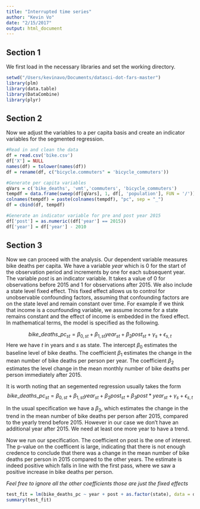 ```yaml
---
title: "Interrupted time series"
author: "Kevin Vo"
date: "2/15/2017"
output: html_document
---
```

## Section 1

We first load in the necessary libraries and set the working directory.
```r
setwd("/Users/kevinavo/Documents/datasci-dot-fars-master")
library(plm)
library(data.table)
library(DataCombine)
library(plyr)
```

## Section 2
Now we adjust the variables to a per capita basis and create an indicator variables for the segmented regression.
```r
#Read in and clean the data
df = read.csv('bike.csv')
df['X'] = NULL
names(df) = tolower(names(df))
df = rename(df, c("bicycle.commuters" = 'bicycle_commuters'))

#Generate per capita variables
qVars = c('bike_deaths', 'vmt','commuters', 'bicycle_commuters')
tempdf = data.frame(sweep(df[qVars], 1, df[, 'population'], FUN = '/'))
colnames(tempdf) = paste(colnames(tempdf), "pc", sep = "_")
df = cbind(df, tempdf)

#Generate an indicator variable for pre and post year 2015
df['post'] = as.numeric((df['year'] == 2015))
df['year'] = df['year'] - 2010
```

## Section 3
Now we can proceed with the analysis. Our dependent variable measures bike deaths per capita. We have a variable $year$ which is 0 for the start of the observation period and increments by one for each subsequent year. The variable $post$ is an indicator variable. It takes a value of 0 for observations before 2015 and 1 for observations after 2015. We also include a state level fixed effect. This fixed effect allows us to control for unobservable confounding factors, assuming that confounding factors are on the state level and remain constant over time. For example if we think that income is a counfounding variable, we assume income for a state remains constant and the effect of income is embedded in the fixed effect. In mathematical terms, the model is specified as the following.

$$
bike\_deaths\_pc_{st} = \beta_{0, st} + \beta_{1, st}year_{st} + \beta_2post_{st} + \gamma_s + \epsilon_{s,t}
$$
Here we have $t$ in years and $s$ as state. The intercept $\beta_0$ estimates the baseline level of bike deaths. The coefficient $\beta_1$ estimates the change in the mean number of bike deaths per person per year. The coefficient $\beta_2$ estimates the level change in the mean monthly number of bike deaths per person immediately after 2015.

It is worth noting that an segemented regression usually takes the form
$$
bike\_deaths\_pc_{st} = \beta_{0, st} + \beta_{1, st}year_{st} + \beta_2post_{st} + \beta_3post*year_{st} +  \gamma_s + \epsilon_{s,t}
$$

In the usual specification we have a $\beta_3$, which estimates the change in the trend in the mean number of bike deaths per person after 2015, compared to the yearly trend before 2015. However in our case we don't have an additional year after 2015. We need at least one more year to have a trend. 


Now we run our specification. The coefficient on post is the one of interest. The p-value on the coefficent is large, indicating that there is not enough credence to conclude that there was a change in the mean number of bike deaths per person in 2015 compared to the other years. The estimate is indeed positive which falls in line with the first pass, where we saw a positive increase in bike deaths per person.

*Feel free to ignore all the other coefficients those are just the fixed effects* 
```r
test_fit = lm(bike_deaths_pc ~ year + post + as.factor(state), data = df)
summary(test_fit)
```